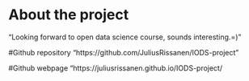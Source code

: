 
# About the project
"Looking forward to open data science course, sounds interesting.=)"

#Github repository
"https://github.com/JuliusRissanen/IODS-project"

#Github webpage
"https://juliusrissanen.github.io/IODS-project/
